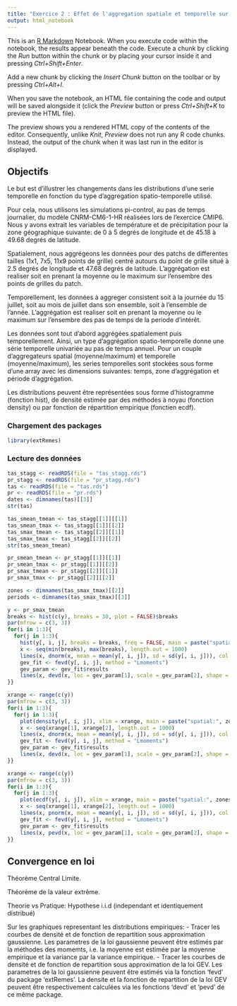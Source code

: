 ```yaml
---
title: "Exercice 2 : Effet de l'aggregation spatiale et temporelle sur les distributions statistiques"
output: html_notebook
---
```


This is an [R Markdown](http://rmarkdown.rstudio.com) Notebook. When you execute code within the notebook, the results appear beneath the code. Execute a chunk by clicking the *Run* button within the chunk or by placing your cursor inside it and pressing *Ctrl+Shift+Enter*. 

Add a new chunk by clicking the *Insert Chunk* button on the toolbar or by pressing *Ctrl+Alt+I*.

When you save the notebook, an HTML file containing the code and output will be saved alongside it (click the *Preview* button or press *Ctrl+Shift+K* to preview the HTML file).

The preview shows you a rendered HTML copy of the contents of the editor. Consequently, unlike *Knit*, *Preview* does not run any R code chunks. Instead, the output of the chunk when it was last run in the editor is displayed.

## Objectifs
Le but est d'illustrer les changements dans les distributions d'une serie temporelle en fonction du type d'aggregation spatio-temporelle utilisé.

Pour cela, nous utilisons les simulations pi-control, au pas de temps journalier, du modèle  CNRM-CM6-1-HR réalisées lors de l'exercice CMIP6. Nous y avons extrait les variables de température et de précipitation pour la zone géographique suivante: de 0 à 5 degrés de longitude et  de 45.18 à 49.68 degrés de latitude.

Spatialement, nous aggrégeons les données pour des patchs de differentes tailles (1x1, 7x5, 11x9 points de grille) centré autours du point de grille situé à 2.5 degrés de longitude et 47.68 degrés de latitude. L'aggrégation est realiser soit en prenant la moyenne ou le maximum sur l'ensembre des points de grilles du patch.

Temporellement, les données à aggreger consistent soit à la journée du 15 juillet, soit au mois de juillet dans son ensemble, soit à l'ensemble de l'année. L'aggrégation est realiser soit en prenant la moyenne ou le maximum sur l'ensembre des pas de temps de la periode d'intérêt.

Les données sont tout d'abord aggrégées spatialement puis temporellement. Ainsi, un type d'aggrégation spatio-temporelle donne une série  temporelle univariée au pas de temps annuel. Pour un couple d'aggregateurs spatial (moyenne/maximum) et temporelle (moyenne/maximum), les series temporelles sont stockées sous forme d'une array avec les dimensions suivantes: temps, zone d'aggrégation et période d'aggrégation.  

Les distributions peuvent être représentées sous forme d'histogramme (fonction hist), de densité estimée par des méthodes à noyau (fonction density) ou par fonction de répartition empirique (fonctien ecdf). 

### Chargement des packages
```r
library(extRemes)
```

### Lecture des données
```r
tas_stagg <- readRDS(file = "tas_stagg.rds")
pr_stagg <- readRDS(file = "pr_stagg.rds")
tas <- readRDS(file = "tas.rds")
pr <- readRDS(file = "pr.rds")
dates <- dimnames(tas)[[3]]
str(tas)

tas_smean_tmean <- tas_stagg[[1]][[1]]  
tas_smean_tmax <- tas_stagg[[1]][[2]]  
tas_smax_tmean <- tas_stagg[[2]][[1]]  
tas_smax_tmax <- tas_stagg[[2]][[2]]  
str(tas_smean_tmean)

pr_smean_tmean <- pr_stagg[[1]][[1]]  
pr_smean_tmax <- pr_stagg[[1]][[2]]  
pr_smax_tmean <- pr_stagg[[2]][[1]]  
pr_smax_tmax <- pr_stagg[[2]][[2]]

zones <- dimnames(tas_smax_tmax)[[2]]
periods <- dimnames(tas_smax_tmax)[[3]]
```

```r
y <- pr_smax_tmean
breaks <- hist(c(y), breaks = 30, plot = FALSE)$breaks
par(mfrow = c(3, 3))
for(i in 1:3){
  for(j in 1:3){
    hist(y[, i, j], breaks = breaks, freq = FALSE, main = paste("spatial:", zones[i], "temporal:", periods[j])) 
    x <- seq(min(breaks), max(breaks), length.out = 1000)
    lines(x, dnorm(x, mean = mean(y[, i, j]), sd = sd(y[, i, j])), col = "red")
    gev_fit <- fevd(y[, i, j], method = "Lmoments")
    gev_param <- gev_fit$results
    lines(x, devd(x, loc = gev_param[1], scale = gev_param[2], shape = gev_param[3]), col = "blue")
}}
```

```r
xrange <- range(c(y))
par(mfrow = c(3, 3))
for(i in 1:3){
  for(j in 1:3){
    plot(density(y[, i, j]), xlim = xrange, main = paste("spatial:", zones[i], "temporal:", periods[j])) 
    x <- seq(xrange[1], xrange[2], length.out = 1000)
    lines(x, dnorm(x, mean = mean(y[, i, j]), sd = sd(y[, i, j])), col = "red")
    gev_fit <- fevd(y[, i, j], method = "Lmoments")
    gev_param <- gev_fit$results
    lines(x, devd(x, loc = gev_param[1], scale = gev_param[2], shape = gev_param[3]), col = "blue")
}}

```

```r
xrange <- range(c(y))
par(mfrow = c(3, 3))
for(i in 1:3){
  for(j in 1:3){
    plot(ecdf(y[, i, j]), xlim = xrange, main = paste("spatial:", zones[i], "temporal:", periods[j]), col = "grey") 
    x <- seq(xrange[1], xrange[2], length.out = 1000)
    lines(x, pnorm(x, mean = mean(y[, i, j]), sd = sd(y[, i, j])), col = "red")
    gev_fit <- fevd(y[, i, j], method = "Lmoments")
    gev_param <- gev_fit$results
    lines(x, pevd(x, loc = gev_param[1], scale = gev_param[2], shape = gev_param[3]), col = "blue")
}}
```

## Convergence en loi

Théorème Central Limite.

Théorème de la valeur extrême.


Theorie vs Pratique: Hypothese i.i.d (independant et identiquement distribué)

Sur les graphiques representant les distributions empiriques:
- Tracer les courbes de densité et de fonction de repartition sous approximation gaussienne. Les parametres de la loi gaussienne peuvent être estimés par la méthodes des momemts, i.e. la moyenne est estimée par la moyenne empirique et la variance par la variance empirique. 
- Tracer les courbes de densité et de fonction de repartition sous approximation de la loi GEV. Les parametres de la loi gaussienne peuvent être estimés via la fonction 'fevd' du package 'extRemes'. La densite et la fonction de repartition de la loi GEV peuvent être respectivement calculées via les fonctions 'devd' et 'pevd' de ce même package.
